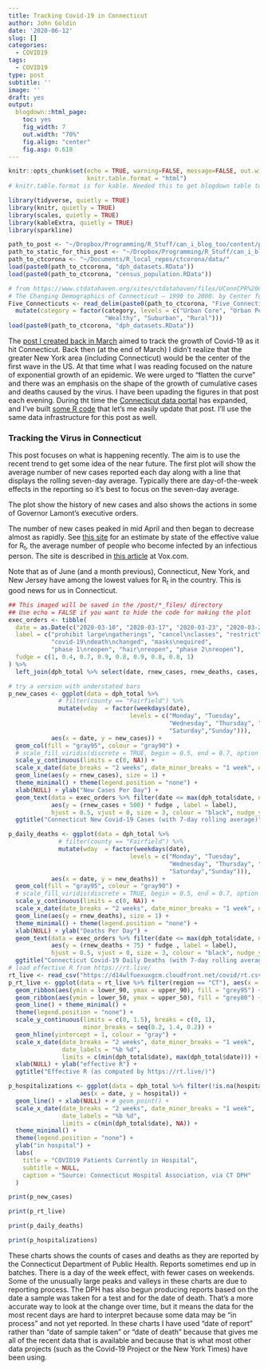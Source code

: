 ```yaml
---
title: Tracking Covid-19 in Connecticut
author: John Goldin
date: '2020-06-12'
slug: []
categories:
  - COVID19
tags:
  - COVID19
type: post
subtitle: ''
image: ''
draft: yes
output:
  blogdown::html_page:
    toc: yes
    fig_width: 7
    out.width: "70%" 
    fig.align: "center"
    fig.asp: 0.618
---
```


```r
knitr::opts_chunk$set(echo = TRUE, warning=FALSE, message=FALSE, out.width = "100%",
                      knitr.table.format = "html")
# knitr.table.format is for kable. Needed this to get blogdown table to format correctly.
```
```r
library(tidyverse, quietly = TRUE)
library(knitr, quietly = TRUE)
library(scales, quietly = TRUE)
library(kableExtra, quietly = TRUE)
library(sparkline)
```
```r
path_to_post <- "~/Dropbox/Programming/R_Stuff/can_i_blog_too/content/post/2020-03-29-covid19-cases-in-connecticut/"
path_to_static_for_this_post <- "~/Dropbox/Programming/R_Stuff/can_i_blog_too/static/post/2020-06-12-tracking-covid-19-in-connecticut"
path_to_ctcorona <- "~/Documents/R_local_repos/ctcorona/data/"
load(paste0(path_to_ctcorona, "dph_datasets.RData"))
load(paste0(path_to_ctcorona, "census_population.RData"))

# from https://www.ctdatahaven.org/sites/ctdatahaven/files/UConnCPR%20Changing%20Demographics-5%20CTs%202004.pdf
# The Changing Demographics of Connecticut — 1990 to 2000. by Center for Population Research  May. 31, 2004
Five_Connecticuts <- read_delim(paste0(path_to_ctcorona, "Five_Connecticuts.txt"),"\t", escape_double = FALSE, trim_ws = TRUE) %>%
  mutate(category = factor(category, levels = c("Urban Core", "Urban Periphery",
                           "Wealthy", "Suburban", "Rural")))
load(paste0(path_to_ctcorona, "dph_datasets.RData"))

```
The [post I created back in March](https://johngoldin.com/post/2020-03-29-covid19-cases-in-connecticut/) 
aimed to track the growth of Covid-19 as it hit Connecticut.
Back then (at the end of March) I didn't realize that 
the greater New York area (including Connecticut)
would be the center of the first wave in the US. At that time what I was reading
focused on the nature of exponential growth of an epidemic. We were urged to
"flatten the curve" and there was an emphasis on the shape of the growth of
cumulative cases and deaths caused by the virus. I have been upading the figures
in that post each evening. During tht time the [Connecticut data portal](https://johngoldin.com/post/2020-03-29-covid19-cases-in-connecticut/)
has expanded, and I've built [some R code](https://github.com/johngoldin/ctcorona/blob/master/R/daily_ct_stats.R) 
that let's me easily update
that post. I'll use the same data infrastructure for this post as well.

### Tracking the Virus in Connecticut

This post focuses on what is happening recently. The aim is to
use the recent trend to get some idea of the near future. The first
plot will show the average number of new cases reported each day along
with a line that displays the rolling seven-day average. Typically there 
are day-of-the-week effects in the reporting so it's best to focus
on the seven-day average.

The plot show the history of new cases and also shows the 
actions in some of Governor Lamont's executive orders. 

The number of new cases peaked in mid April and then began to
decrease almost as rapidly. See [this site](https://rt.live/) for
an estimate by state of the effective value for 
R<sub>t</sub>, the average number of people 
who become infected by an infectious person. The site
is described in [this article](https://www.vox.com/recode/2020/4/21/21227855/coronavirus-spreading-by-state-instagram-effective-reproduction-rate) at Vox.com.

Note that as of June (and a month
previous), Connecticut, New York, and New Jersey have among the lowest
values for R<sub>t</sub> in the country. This is good news for us
in Connecticut.

```r
## This imaged will be saved in the /post/*_files/ directory
## Use echo = FALSE if you want to hide the code for making the plot
exec_orders <- tibble(
  date = as.Date(c("2020-03-10", "2020-03-17", "2020-03-23", "2020-03-26", "2020-04-11", "2020-04-20", "2020-05-20", "2020-06-01", "2020-06-17")),
  label = c("prohibit large\ngatherings", "cancel\nclasses", "restrict\nbusiness", "5 or\nfewer",
            "covid-19\ndeath\nchanged", "masks\nequired",
            "phase 1\nreopen", "hair\nreopen", "phase 2\nreopen"),
  fudge = c(1, 0.4, 0.7, 0.9, 0.8, 0.9, 0.8, 0.8, 1)
) %>% 
  left_join(dph_total %>% select(date, rnew_cases, rnew_deaths, cases, deaths))

# try a version with understated bars
p_new_cases <- ggplot(data = dph_total %>% 
              # filter(county == "Fairfield") %>% 
              mutate(wday  = factor(weekdays(date),
                                  levels = c("Monday", "Tuesday",
                                             "Wednesday", "Thursday", "Friday",
                                             "Saturday","Sunday"))), 
            aes(x = date, y = new_cases)) +
  geom_col(fill = "gray95", colour = "gray90") + 
  # scale_fill_viridis(discrete = TRUE, begin = 0.5, end = 0.7, option = "viridis") + 
  scale_y_continuous(limits = c(0, NA)) +
  scale_x_date(date_breaks = "2 weeks", date_minor_breaks = "1 week", date_labels = "%b %d") +
  geom_line(aes(y = rnew_cases), size = 1) +
  theme_minimal() + theme(legend.position = "none") +
  xlab(NULL) + ylab("New Cases Per Day") +
  geom_text(data = exec_orders %>% filter(date <= max(dph_total$date, na.rm = TRUE)), 
            aes(y = (rnew_cases + 500) * fudge , label = label),
            hjust = 0.5, vjust = 0, size = 3, colour = "black", nudge_y = 0) +
  ggtitle("Connecticut New Covid-19 Cases (with 7-day rolling average)")

p_daily_deaths <- ggplot(data = dph_total %>% 
              # filter(county == "Fairfield") %>% 
              mutate(wday  = factor(weekdays(date),
                                  levels = c("Monday", "Tuesday",
                                             "Wednesday", "Thursday", "Friday",
                                             "Saturday","Sunday"))), 
            aes(x = date, y = new_deaths)) +
  geom_col(fill = "gray95", colour = "gray90") + 
  # scale_fill_viridis(discrete = TRUE, begin = 0.5, end = 0.7, option = "viridis") + 
  scale_y_continuous(limits = c(0, NA)) +
  scale_x_date(date_breaks = "2 weeks", date_minor_breaks = "1 week", date_labels = "%b %d") +
  geom_line(aes(y = rnew_deaths), size = 1) +
  theme_minimal() + theme(legend.position = "none") +
  xlab(NULL) + ylab("Deaths Per Day") +
  geom_text(data = exec_orders %>% filter(date <= max(dph_total$date, na.rm = TRUE)), 
            aes(y = (rnew_deaths + 75) * fudge , label = label),
            hjust = 0.5, vjust = 0, size = 3, colour = "black", nudge_y = 0) +
  ggtitle("Connecticut Covid-19 Daily Deaths (with 7-day rolling average)")
# load effective R from https://rt.live/
rt_live <- read_csv("https://d14wlfuexuxgcm.cloudfront.net/covid/rt.csv")
p_rt_live <- ggplot(data = rt_live %>% filter(region == "CT"), aes(x = date, y = mean)) +
  geom_ribbon(aes(ymin = lower_90, ymax = upper_90), fill = "grey95") +
  geom_ribbon(aes(ymin = lower_50, ymax = upper_50), fill = "grey80") +
  geom_line() + theme_minimal() + 
  theme(legend.position = "none") +
  scale_y_continuous(limits = c(0, 1.5), breaks = c(0, 1), 
                     minor_breaks = seq(0.2, 1.4, 0.2)) +
  geom_hline(yintercept = 1, colour = "gray") +
  scale_x_date(date_breaks = "2 weeks", date_minor_breaks = "1 week", 
               date_labels = "%b %d", 
               limits = c(min(dph_total$date), max(dph_total$date))) +
  xlab(NULL) + ylab("effective R") +
  ggtitle("Effective R (as computed by https://rt.live/)")
```
```r
p_hospitalizations <- ggplot(data = dph_total %>% filter(!is.na(hospital)),
                    aes(x = date, y = hospital)) +
  geom_line() + xlab(NULL) + # geom_point() + 
  scale_x_date(date_breaks = "2 weeks", date_minor_breaks = "1 week", 
               date_labels = "%b %d", 
               limits = c(min(dph_total$date), NA)) +
  theme_minimal() +
  theme(legend.position = "none") +
  ylab("in hospital") +
  labs(
    title = "COVID19 Patients Currently in Hospital",
    subtitle = NULL,
    caption = "Source: Connecticut Hospital Association, via CT DPH"
  )
```
```r
print(p_new_cases)

```
```r
print(p_rt_live)
```
```r
print(p_daily_deaths)

```
```r
print(p_hospitalizations)
```

These charts shows the counts of cases and deaths as they are reported by
the Connecticut Department of Public Health. Reports sometimes end up in
batches. There is a day of the week effect, with fewer cases on weekends.
Some of the unusually large peaks and valleys in these charts are due
to reporting process. The DPH has also begun producing reports based
on the date a sample was taken for a test and for the date of
death. That's a more accurate way to look at the change over time, but it
means the data for the most recent days are hard to interpret because
some data may be "in process" and not yet reported. In these charts I 
have used "date of report" rather than "date of sample taken" or "date of death"
because that gives me all of the recent data that is available
and because that is what most other data projects (such as the Covid-19 Project
or the New York Times) have been using.



